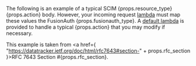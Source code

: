 
<ScimFieldsNote />

The following is an example of a typical SCIM {props.resource_type} {props.action} body. However, your incoming request [lambda](/docs/v1/tech/lambdas/{lambda_file_name}) must map these values the FusionAuth {props.fusionauth_type}. A [default lambda](/docs/v1/tech/lambdas/{lambda_file_name}#default-lambda) is provided to handle a typical {props.action} that you may modify if necessary.

This example is taken from <a href={ "https://datatracker.ietf.org/doc/html/rfc7643#section-" + props.rfc_section }>RFC 7643 Section #{props.rfc_section}</a>.